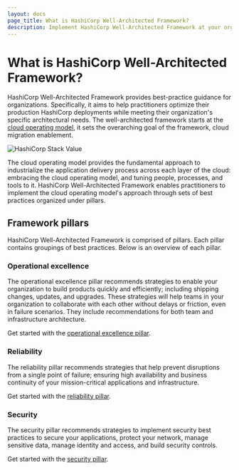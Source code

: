 ```yaml
---
layout: docs
page_title: What is HashiCorp Well-Architected Framework?
description: Implement HashiCorp Well-Architected Framework at your organization.
---
```


# What is HashiCorp Well-Architected Framework?

HashiCorp Well-Architected Framework provides best-practice guidance for organizations. Specifically, it aims to help practitioners optimize their production HashiCorp deployments while meeting their organization's specific architectural needs. The well-architected framework starts at the [cloud operating model](https://www.hashicorp.com/cloud-operating-model), it sets the overarching goal of the framework, cloud migration enablement. 

![HashiCorp Stack Value](/img/well-architected/commaturity2020x.png)

The cloud operating model provides the fundamental approach to industrialize the application delivery process across each layer of the cloud: embracing the cloud operating model, and tuning people, processes, and tools to it. HashiCorp Well-Architected Framework enables practitioners to implement the cloud operating model's approach through sets of best practices organized under pillars. 

## Framework pillars

HashiCorp Well-Architected Framework is comprised of pillars. Each pillar contains groupings of best practices. Below is an overview of each pillar. 

### Operational excellence 

The operational excellence pillar recommends strategies to enable your organization to build products quickly and efficiently; including shipping changes, updates, and upgrades. These strategies will help teams in your organization to collaborate with each other without delays or friction, even in failure scenarios. They include recommendations for both team and infrastructure architecture.

Get started with the [operational excellence pillar](/well-architected-framework/operational-excellence/operational-excellence-introduction).

### Reliability 

The reliability pillar recommends strategies that help prevent disruptions from a single point of failure; ensuring high availability and business continuity of your mission-critical applications and infrastructure.

Get started with the [reliability pillar](/well-architected-framework/reliability/reliability-introduction).

### Security

The security pillar recommends strategies to implement security best practices to secure your applications, protect your network, manage sensitive data, manage identity and access, and build security controls.

Get started with the [security pillar](/well-architected-framework/security/security-introduction).
